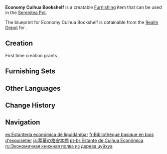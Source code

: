 {{Furnishing Infobox
|id             = 361203
|image          = Item Economy Cuihua Bookshelf.png
|category       = Large Furnishing
|subcategory    = Bookcase
|quality        = 4
|adeptal_energy = 90
|load           = 169
|reduced_load   = 127
|description    = A bookshelf constructed out of Cuihua Wood. It is not large, but it does still contain a fair number of books.<br>This is a good choice for those without the means to purchase a large bookshelf but who still have a decent number of them that need lining up.
|blueprint      = Realm Depot
}}
'''Economy Cuihua Bookshelf''' is a creatable [[Furnishing]] item that can be used in the [[Serenitea Pot]].

The blueprint for Economy Cuihua Bookshelf is obtainable from the [[Realm Depot]] for {{Item|Realm Currency|24|x=240}}.

==Creation==
First time creation grants {{Item|Trust|24|x=90}}.
{{Recipe
|type = Creation
|time = 16h
|Cuihua Wood = 16
|Red Dye = 8
|sort = Cuihua Wood;Red Dye
}}

==Furnishing Sets==
{{Craft Usage|type=Furnishing Set}}

==Other Languages==
{{Other Languages
|default_hidden = 1
|en      = Economy Cuihua Bookshelf
|zhs     = 萃华木经济书架
|zhs_rm  = Cuìhuá-mù Jīngjì Shūjià
|zht     = 萃華木經濟書架
|zht_rm  = Cuìhuá-mù Jīngjì Shūjià
|ja      = 萃華の格安本棚
|ja_rm   = Suika no Kakuyasu Hondana{{Assumed}}
|ko      = 저렴한 췌화<->나무 책장
|ko_rm   = Jeoryeomhan Chwehwa-namu Sangja
|es      = Estantería económica de liquidámbar
|fr      = Bibliothèque basique en bois d'exquisetier
|ru      = Экономичная книжная полка из дерева цуйхуа
|th      = ชั้นวางหนังสือไม้ Cuihua ขนาดกะทัดรัด
|th_rm   = 
|vi      = Kệ Sách Gỗ Tụy Hoa Kinh Tế
|de      = Preiswertes Bücherregal aus Exquisitholz
|id      = Rak Buku Ekonomis dari Kayu Cuihua
|pt      = Estante de Cuihua Econômica
|tr      = Ekonomik Tsuihua Kitaplık
|it      = Libreria in legno cuihua economica
}}

==Change History==
{{Change History|1.5}}

==Navigation==
{{Furnishing Navbox|interior}}

[[es:Estantería económica de liquidámbar]]
[[fr:Bibliothèque basique en bois d'exquisetier]]
[[ja:萃華の格安本棚]]
[[pt-br:Estante de Cuihua Econômica]]
[[ru:Экономичная книжная полка из дерева цуйхуа]]